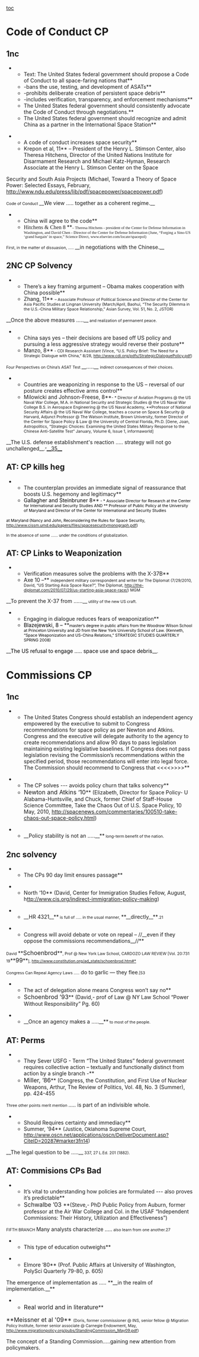 [[toc]]
=Code of Conduct CP= 

==1nc== 
**Text: The United States federal government should propose a Code of Conduct to all space-faring nations that** 
**-bans the use, testing, and development of ASATs** 
**-prohibits deliberate creation of persistent space debris**
**-includes verification, transparency, and enforcement mechanisms**
**The United States federal government should consistently advocate the Code of Conduct through negotiations.** 
**The United States federal government should recognize and admit China as a partner in the International Space Station**

**A code of conduct increases space security**
**Krepon et al, 11** – President of the Henry L. Stimson Center, also Theresa Hitchens, Director of the United Nations Institute for Disarmament Research and Michael Katz-Hyman, Research Associate at the Henry L. Stimson Center on the Space
Security and South Asia Projects (Michael, Toward a Theory of Space Power: Selected Essays, February, [[http://www.ndu.edu/press/lib/pdf/spacepower/spacepower.pdf]])

<span style="font-size: 8pt;">Code of Conduct </span>__We view ….. together as a coherent regime.__

**China will agree to the code**
**<span style="font-family: Georgia,serif; font-size: 11pt;">Hitchens & Chen 8 </span>**<span style="font-family: Georgia,serif; font-size: 8pt;">– Theresa Hitchens - president of the Center for Defense Information in Washington, and David Chen - Director of the Center for Defense Information (June, “Forging a Sino-US ‘grand bargain’ in space,” Science Direct, www.elsevier.com/locate/spacepol)</span>
<span style="font-size: 8pt;">First, in the matter of dissuasion, ….. </span> __in negotiations with the Chinese.__ 

==2NC CP Solvency== 

**There’s a key framing argument – Obama makes cooperation with China possible** 
**Zhang, 11** <span style="font-size: 8pt;">– Associate Professor of Political Science and Director of the Center for Asia Pacific Studies at Lingnan University (March/April, Baohui, “The Security Dilemma in the U.S.-China Military Space Relationship,” Asian Survey, Vol. 51, No. 2, JSTOR)</span>

__Once the above measures …..__<span style="font-size: 8pt;"> and realization of permanent peace.</span>

**China says yes – their decisions are based off US policy and pursuing a less aggressive strategy would reverse their posture**
**Manzo, 8**<span style="font-size: 8pt;"> - CDI Research Assistant (Vince, “U.S. Policy Brief: The Need for a Strategic Dialogue with China,” 8/28, http://www.cdi.org/pdfs/StrategicDialoguePolicy.pdf)</span>

<span style="font-size: 8pt;">Four Perspectives on China’s ASAT Test </span>__…..__ <span style="font-size: 8pt;">indirect consequences of their choices. </span>



**Countries are weaponizing in response to the US – reversal of our posture creates effective arms control**
**Milowicki and Johnson-Freese, 8**<span style="font-size: 8pt;">- * Director of Aviation Programs @ the US Naval War College, M.A. in National Security and Strategic Studies @ the US Naval War College B.S. in Aerospace Engineering @ the US Naval Academy, **Professor of National Security Affairs @ the US Naval War College, teaches a course on Space & Security @ Harvard, Adjunct Professor @ The Watson Institute, Brown University, former Director of the Center for Space Policy & Law @ the University of Central Florida, Ph.D. [Gene, Joan, Astropolitics, “Strategic Choices: Examining the United States Military Response to the Chinese Anti-Satellite Test” January, Volume 6, Issue 1, informaworld]</span>

__The U.S. defense establishment's reaction ….. strategy will not go unchallenged__<span style="font-size: 8pt;">.”</span>[[http://www.informaworld.com.proxy.lib.umich.edu/smpp/section?content=a791222676&fulltext=713240928#EN0035|__35__]]


==AT: CP kills heg== 

**The counterplan provides an immediate signal of reassurance that boosts U.S. hegemony and legitimacy**
**<span style="color: black;">Gallagher and Steinbruner 8</span>**<span style="color: black; font-size: 8pt;"> - * Associate Director for Research at the Center for International and Security Studies AND ** Professor of Public Policy at the University of Maryland and Director of the Center for International and Security Studies </span>
<span style="color: black; font-size: 8pt;">at Maryland (Nancy and John, Reconsidering the Rules for Space Security, <span style="color: black;">[[http://www.cissm.umd.edu/papers/files/spacesecuritymonograph.pdf]]</span>)</span>

<span style="font-size: 8pt;">In the absence of some …… under the conditions of globalization. </span>

==AT: CP Links to Weaponization== 


**Verification measures solve the problems with the X-37B**
**Axe 10 –** <span style="font-size: 8pt;">independent military correspondent and writer for The Diplomat (7/29/2010, David, “US Starting Asia Space Race?”, The Diplomat, http://the-diplomat.com/2010/07/29/us-starting-asia-space-race/) MGM</span>

__To prevent the X-37 from ……__<span style="font-size: 8pt;"> utility of the new US craft. </span>


**Engaging in dialogue reduces fears of weaponization**
**<span style="color: black;">Blazejewski, 8 – </span>**<span style="color: black; font-size: 8pt;">master’s degree in public a</span><span style="font-size: 8pt;">ff</span><span style="color: black; font-size: 8pt;">airs from the Woodrow Wilson School at Princeton University and JD from the New York University School of Law. (Kenneth, “Space Weaponization and US-China Relations,” STRATEGIC STUDIES QUARTERLY SPRING 2008)</span>

__<span style="color: black;">The US refusal to engage ….. space use and space debris</span>__<span style="color: black; font-size: 8pt;">. </span>


=Commissions CP= 

==1nc== 

**The United States Congress should establish an independent agency empowered by the executive to submit to Congress recommendations for space policy as per Newton and Atkins. Congress and the executive will delegate authority to the agency to create recommendations and allow 90 days to pass legislation maintaining existing legislative baselines. If Congress does not pass legislation revising the Commission’s recommendations within the specified period, those recommendations will enter into legal force. The Commission should recommend to Congress that <<<<<Insert Plan Here>>>>>**




**The CP solves --- avoids policy churn that talks solvency**
**<span style="font-size: 12pt;">Newton and Atkins ‘10</span>** (Elizabeth, Director for Space Policy- U Alabama-Huntsville, and Chuck, former Chief of Staff-House Science Committee, Take the Chaos Out of U.S. Space Policy, 10 May, 2010, [[http://spacenews.com/commentaries/100510-take-chaos-out-space-policy.html]])



**__Policy stability is not an …..__**<span style="font-size: 8pt;"> long-term benefit of the nation.</span>



==2nc solvency== 



**The CPs 90 day limit ensures passage** 

**North ‘10** (David, Center for Immigration Studies Fellow, August, h[[ttp://www.cis.org/indirect-immigration-policy-m]]aking)



**__HR 4321__**<span style="font-size: 8pt;"> is full of ….. in the usual manner, </span>**__directly__**<span style="font-size: 8pt;">.21</span>



**Congress will avoid debate or vote on repeal – //__even if they oppose the commissions recommendations__//**

<span style="font-size: 8pt;">David </span>**<span style="font-size: 12pt;">Schoenbrod</span>**<span style="font-size: 8pt;">, Prof @ New York Law School, CARDOZO LAW REVIEW [Vol. 20:731 19</span>**<span style="font-size: 12pt;">99</span>**<span style="font-size: 8pt;">], </span><span style="font-size: 8pt;">[[http://www.constitution.org/ad_state/schoenbrod.htm#*|http://www.constitution.org/ad_state/schoenbrod.htm#*]]</span>



<span style="font-size: 8pt;">Congress Can Repeal Agency Laws …..</span><span class="underline0"> do to garlic — </span><span class="Emphasis2">they </span>flee<span style="font-size: 8pt;">.[53</span>



**The act of delegation alone means Congress won’t say no**
**<span style="font-size: 12pt;">Schoenbrod ’93</span>** (David,- prof of Law @ NY Law School “Power Without Responsibility” Pg. 60)



**__Once an agency makes a …..__**<span style="font-size: 8pt;"> to most of the people. </span>



==AT: Perms== 



**They Sever USFG - Term “The United States” federal government requires collective action – textually and functionally distinct from action by a single branch -**
**<span style="font-size: 12pt;">Miller, ’86</span>** (Congress, the Constitution, and First Use of Nuclear Weapons, Arthur, The Review of Politics, Vol. 48, No. 3 (Summer), pp. 424-455

<span style="font-size: 8pt;">Three other points merit mention </span><span class="underline0">….. </span>is part of an indivisible whole<span class="underline0">. </span>



**Should Requires certainty and immediacy**
**Summer, ’94** <span style="font-size: 10pt;">(Justice, Oklahoma Supreme Court, http://www.oscn.net/applications/oscn/DeliverDocument.asp?CiteID=20287#marker3fn14)</span>

__The legal question to be …..__<span style="font-size: 8pt;"> 337, 27 L.Ed. 201 (1882).</span>





==AT: Commisions CPs Bad== 



**It’s vital to understanding how policies are formulated --- also proves it’s predictable**
**<span style="font-size: 12pt;">Schwalbe ’03 </span>**(Steve,- PhD Public Policy from Auburn, former professor at the Air War College and Col. in the USAF “Independent Commissions: Their History, Utilization and Effectiveness”) 



<span style="font-size: 8pt;">FIFTH BRANCH </span>Many analysts characterize <span class="Underline">…..</span><span style="font-size: 8pt;"> also learn from one another.27 </span>



**This type of education outweighs**

**Elmore ’80** (Prof. Public Affairs at University of Washington, PolySci Quarterly 79-80, p. 605)

The emergence of implementation as …..  **__in the realm of implementation.__** 



**<span style="font-size: 12pt;">Real world and in literature</span>**
<span style="font-size: 12pt;">**Meissner et al '09** </span><span style="font-size: 8pt;">(Doris, former commissioner @ INS, senior fellow @ Migration Policy Institute, former senior associate @ Carnegie Endowment, May, http://www.migrationpolicy.org/pubs/StandingCommission_May09.pdf)</span>

<span class="underline0">The </span>concept of a Standing Commission…..gaining new attention from policymakers.